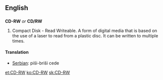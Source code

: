 ==English==

==={{Initialism}}===
'''CD-RW''' ''or'' '''CD/RW'''
# Compact Disk - Read Writeable.  A form of digital media that is based on the use of a laser to read from a plastic disc.  It can be written to multiple times.

====Translation====
*[[Serbian]]: piši-briši cede

[[et:CD-RW]]
[[ko:CD-RW]]
[[sk:CD-RW]]